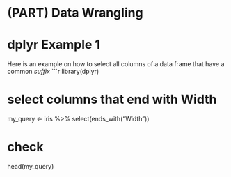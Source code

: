 # (PART) Data Wrangling {.unnumbered}

# dplyr Example 1 {#dw-eg1}

Here is an example on how to select all columns of a data frame that have a common *suffix* 
```r
library(dplyr)

# select columns that end with Width
my_query <- iris %>%
  select(ends_with("Width"))

# check
head(my_query)

